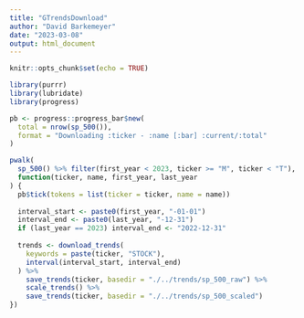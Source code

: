 ```yaml
---
title: "GTrendsDownload"
author: "David Barkemeyer"
date: "2023-03-08"
output: html_document
---
```


```r
knitr::opts_chunk$set(echo = TRUE)
```

```r
library(purrr)
library(lubridate)
library(progress)

pb <- progress::progress_bar$new(
  total = nrow(sp_500()),
  format = "Downloading :ticker - :name [:bar] :current/:total"
)

pwalk(
  sp_500() %>% filter(first_year < 2023, ticker >= "M", ticker < "T"), 
  function(ticker, name, first_year, last_year
) {
  pb$tick(tokens = list(ticker = ticker, name = name))
  
  interval_start <- paste0(first_year, "-01-01")
  interval_end <- paste0(last_year, "-12-31")
  if (last_year == 2023) interval_end <- "2022-12-31"
  
  trends <- download_trends(
    keywords = paste(ticker, "STOCK"), 
    interval(interval_start, interval_end)
  ) %>%
    save_trends(ticker, basedir = "./../trends/sp_500_raw") %>%
    scale_trends() %>%
    save_trends(ticker, basedir = "./../trends/sp_500_scaled")
})
```
